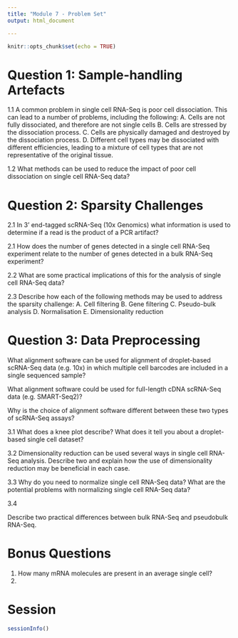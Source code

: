 ```yaml
---
title: "Module 7 - Problem Set"
output: html_document

---
```


```r
knitr::opts_chunk$set(echo = TRUE)
```

# Question 1: Sample-handling Artefacts
1.1 A common problem in single cell RNA-Seq is poor cell dissociation. This can lead to a number of problems, including the following:
    A. Cells are not fully dissociated, and therefore are not single cells
    B. Cells are stressed by the dissociation process.
    C. Cells are physically damaged and destroyed by the dissociation process.
    D. Different cell types may be dissociated with different efficiencies, leading to a mixture of cell types that are not representative of the original tissue.

1.2 What methods can be used to reduce the impact of poor cell dissociation on single cell RNA-Seq data?

# Question 2: Sparsity Challenges
2.1 In 3' end-tagged scRNA-Seq (10x Genomics) what information is used to determine if a read is the product of a PCR artifact?

2.1 How does the number of genes detected in a single cell RNA-Seq experiment relate to the number of genes detected in a bulk RNA-Seq experiment?

2.2 What are some practical implications of this for the analysis of single cell RNA-Seq data?

2.3 Describe how each of the following methods may be used to address the sparsity challenge:
    A. Cell filtering
    B. Gene filtering
    C. Pseudo-bulk analysis
    D. Normalisation
    E. Dimensionality reduction

# Question 3: Data Preprocessing
What alignment software can be used for alignment of droplet-based scRNA-Seq data (e.g. 10x) in which multiple cell barcodes are included in a single sequenced sample?

What alignment software could be used for full-length cDNA scRNA-Seq data (e.g. SMART-Seq2)?

Why is the choice of alignment software different between these two types of scRNA-Seq assays?

3.1 What does a knee plot describe? What does it tell you about a droplet-based single cell dataset?

3.2 Dimensionality reduction can be used several ways in single cell RNA-Seq analysis. Describe two and explain how the use of dimensionality reduction may be beneficial in each case.

3.3 Why do you need to normalize single cell RNA-Seq data? What are the potential problems with normalizing single cell RNA-Seq data?

3.4 


Describe two practical differences between bulk RNA-Seq and pseudobulk RNA-Seq.

# Bonus Questions
1. How many mRNA molecules are present in an average single cell?
2. 


# Session
```r
sessionInfo()
```

